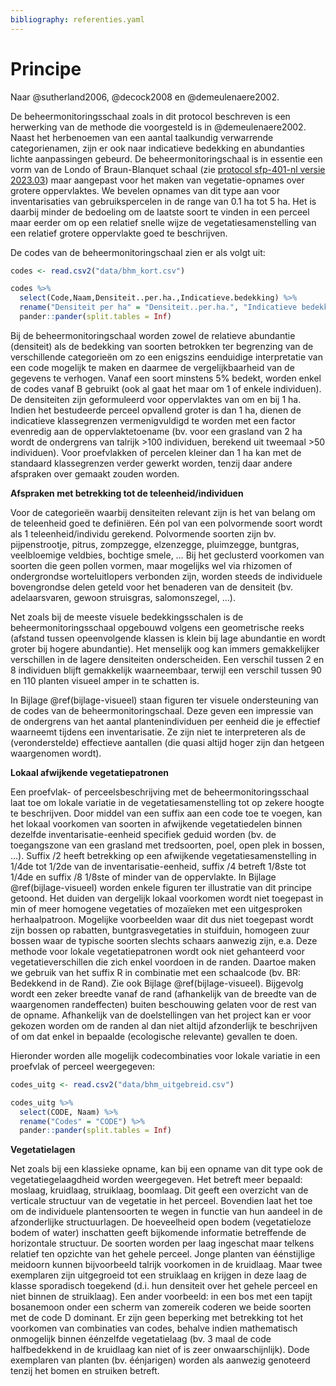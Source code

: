```yaml
---
bibliography: referenties.yaml
---
```


# Principe

```{=html}
<!--
Korte omschrijving van de principes waarop het protocol gebaseerd is.
Bijvoorbeeld het principe achter het nemen van mengmonsters, principe achter visueel inschatten van de bedekking van een plant, ...
-->
```
Naar @sutherland2006, @decock2008 en @demeulenaere2002.

De beheermonitoringsschaal zoals in dit protocol beschreven is een herwerking van de methode die voorgesteld is in @demeulenaere2002.
Naast het herbenoemen van een aantal taalkundig verwarrende categorienamen, zijn er ook naar indicatieve bedekking en abundanties lichte aanpassingen gebeurd.
De beheermonitoringschaal is in essentie een vorm van de Londo of Braun-Blanquet schaal (zie [protocol sfp-401-nl versie 2023.03](../2023.03/index.html)) maar aangepast voor het maken van vegetatie-opnames over grotere oppervlaktes.
We bevelen opnames van dit type aan voor inventarisaties van gebruikspercelen in de range van 0.1 ha tot 5 ha.
Het is daarbij minder de bedoeling om de laatste soort te vinden in een perceel maar eerder om op een relatief snelle wijze de vegetatiesamenstelling van een relatief grotere oppervlakte goed te beschrijven.

De codes van de beheermonitoringschaal zien er als volgt uit:

```r
codes <- read.csv2("data/bhm_kort.csv")
```

```r
codes %>%
  select(Code,Naam,Densiteit..per.ha.,Indicatieve.bedekking) %>%
  rename("Densiteit per ha" = "Densiteit..per.ha.", "Indicatieve bedekking" = "Indicatieve.bedekking") %>%
  pander::pander(split.tables = Inf)
```

Bij de beheermonitoringschaal worden zowel de relatieve abundantie (densiteit) als de bedekking van soorten betrokken ter begrenzing van de verschillende categorieën om zo een enigszins eenduidige interpretatie van een code mogelijk te maken en daarmee de vergelijkbaarheid van de gegevens te verhogen.
Vanaf een soort minstens 5% bedekt, worden enkel de codes vanaf B gebruikt (ook al gaat het maar om 1 of enkele individuen).
De densiteiten zijn geformuleerd voor oppervlaktes van om en bij 1 ha.
Indien het bestudeerde perceel opvallend groter is dan 1 ha, dienen de indicatieve klassegrenzen vermenigvuldigd te worden met een factor evenredig aan de oppervlaktetoename (bv. voor een grasland van 2 ha wordt de ondergrens van talrijk \>100 individuen, berekend uit tweemaal \>50 individuen).
Voor proefvlakken of percelen kleiner dan 1 ha kan met de standaard klassegrenzen verder gewerkt worden, tenzij daar andere afspraken over gemaakt zouden worden.

**Afspraken met betrekking tot de teleenheid/individuen**

Voor de categorieën waarbij densiteiten relevant zijn is het van belang om de teleenheid goed te definiëren.
Eén pol van een polvormende soort wordt als 1 teleenheid/individu gerekend.
Polvormende soorten zijn bv.
pijpenstrootje, pitrus, zompzegge, elzenzegge, pluimzegge, buntgras, veelbloemige veldbies, bochtige smele, ...
Bij het geclusterd voorkomen van soorten die geen pollen vormen, maar mogelijks wel via rhizomen of ondergrondse worteluitlopers verbonden zijn, worden steeds de individuele bovengrondse delen geteld voor het benaderen van de densiteit (bv. adelaarsvaren, gewoon struisgras, salomonszegel, ...).

Net zoals bij de meeste visuele bedekkingsschalen is de beheermonitoringsschaal opgebouwd volgens een geometrische reeks (afstand tussen opeenvolgende klassen is klein bij lage abundantie en wordt groter bij hogere abundantie).
Het menselijk oog kan immers gemakkelijker verschillen in de lagere densiteiten onderscheiden.
Een verschil tussen 2 en 8 individuen blijft gemakkelijk waarneembaar, terwijl een verschil tussen 90 en 110 planten visueel amper in te schatten is.

In Bijlage \@ref(bijlage-visueel) staan figuren ter visuele ondersteuning van de codes van de beheermonitoringschaal.
Deze geven een impressie van de ondergrens van het aantal plantenindividuen per eenheid die je effectief waarneemt tijdens een inventarisatie.
Ze zijn niet te interpreteren als de (veronderstelde) effectieve aantallen (die quasi altijd hoger zijn dan hetgeen waargenomen wordt).

**Lokaal afwijkende vegetatiepatronen**

Een proefvlak- of perceelsbeschrijving met de beheermonitoringsschaal laat toe om lokale variatie in de vegetatiesamenstelling tot op zekere hoogte te beschrijven.
Door middel van een suffix aan een code toe te voegen, kan het lokaal voorkomen van soorten in afwijkende vegetatiedelen binnen dezelfde inventarisatie-eenheid specifiek geduid worden (bv. de toegangszone van een grasland met tredsoorten, poel, open plek in bossen, ...).
Suffix /2 heeft betrekking op een afwijkende vegetatiesamenstelling in 1/4de tot 1/2de van de inventarisatie-eenheid, suffix /4 betreft 1/8ste tot 1/4de en suffix /8 1/8ste of minder van de oppervlakte.
In Bijlage \@ref(bijlage-visueel) worden enkele figuren ter illustratie van dit principe getoond.
Het duiden van dergelijk lokaal voorkomen wordt niet toegepast in min of meer homogene vegetaties of mozaïeken met een uitgesproken herhaalpatroon.
Mogelijke voorbeelden waar dit dus niet toegepast wordt zijn bossen op rabatten, buntgrasvegetaties in stuifduin, homogeen zuur bossen waar de typische soorten slechts schaars aanwezig zijn, e.a.
Deze methode voor lokale vegetatiepatronen wordt ook niet gehanteerd voor vegetatieverschillen die zich enkel voordoen in de randen.
Daartoe maken we gebruik van het suffix R in combinatie met een schaalcode (bv. BR: Bedekkend in de Rand).
Zie ook Bijlage \@ref(bijlage-visueel).
Bijgevolg wordt een zeker breedte vanaf de rand (afhankelijk van de breedte van de waargenomen randeffecten) buiten beschouwing gelaten voor de rest van de opname.
Afhankelijk van de doelstellingen van het project kan er voor gekozen worden om de randen al dan niet altijd afzonderlijk te beschrijven of om dat enkel in bepaalde (ecologische relevante) gevallen te doen.

Hieronder worden alle mogelijk codecombinaties voor lokale variatie in een proefvlak of perceel weergegeven:

```r
codes_uitg <- read.csv2("data/bhm_uitgebreid.csv")
```

```r
codes_uitg %>%
  select(CODE, Naam) %>%
  rename("Codes" = "CODE") %>%
  pander::pander(split.tables = Inf)
```

**Vegetatielagen**

Net zoals bij een klassieke opname, kan bij een opname van dit type ook de vegetatiegelaagdheid worden weergegeven.
Het betreft meer bepaald: moslaag, kruidlaag, struiklaag, boomlaag.
Dit geeft een overzicht van de verticale structuur van de vegetatie in het perceel.
Bovendien laat het toe om de individuele plantensoorten te wegen in functie van hun aandeel in de afzonderlijke structuurlagen.
De hoeveelheid open bodem (vegetatieloze bodem of water) inschatten geeft bijkomende informatie betreffende de horizontale structuur.
De soorten worden per laag ingeschat maar telkens relatief ten opzichte van het gehele perceel.
Jonge planten van éénstijlige meidoorn kunnen bijvoorbeeld talrijk voorkomen in de kruidlaag.
Maar twee exemplaren zijn uitgegroeid tot een struiklaag en krijgen in deze laag de klasse sporadisch toegekend (d.i. hun densiteit over het gehele perceel en niet binnen de struiklaag).
Een ander voorbeeld: in een bos met een tapijt bosanemoon onder een scherm van zomereik coderen we beide soorten met de code D dominant.
Er zijn geen beperking met betrekking tot het voorkomen van combinaties van codes, behalve indien mathematisch onmogelijk binnen éénzelfde vegetatielaag (bv. 3 maal de code halfbedekkend in de kruidlaag kan niet of is zeer onwaarschijnlijk).
Dode exemplaren van planten (bv. éénjarigen) worden als aanwezig genoteerd tenzij het bomen en struiken betreft.
